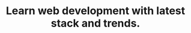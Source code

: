 ---
title: 'Learn web development with latest stack and trends.'
publishedAt: '2021-12-15'
summary: 'Learn how to crete a web app using latest web trends.'
image: '/static/images/banner.png'
---